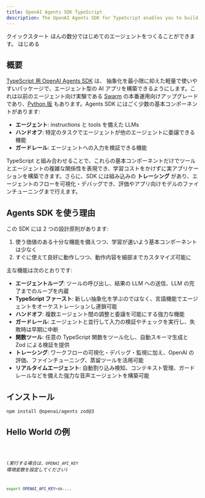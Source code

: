 ```yaml
---
title: OpenAI Agents SDK TypeScript
description: The OpenAI Agents SDK for TypeScript enables you to build agentic AI apps in a lightweight, easy-to-use package with very few abstractions.
---
```




<Hero>
  <Fragment slot="title">クイックスタート</Fragment>
  <Fragment slot="description">
    ほんの数分ではじめてのエージェントをつくることができます。
  </Fragment>
  <Fragment slot="cta">はじめる</Fragment>
</Hero>

## 概要

[TypeScript 用 OpenAI Agents SDK](https://github.com/openai/openai-agents-js) は、
抽象化を最小限に抑えた軽量で使いやすいパッケージで、エージェント型の AI アプリを構築できるようにします。これは以前のエージェント向け実験である
[Swarm](https://github.com/openai/swarm/tree/main) の本番運用向けアップグレードであり、[Python 版](https://github.com/openai/openai-agents-python) もあります。Agents SDK にはごく少数の基本コンポーネントがあります:

- **エージェント**: instructions と tools を備えた LLMs
- **ハンドオフ**: 特定のタスクでエージェントが他のエージェントに委譲できる機能
- **ガードレール**: エージェントへの入力を検証できる機能

TypeScript と組み合わせることで、これらの基本コンポーネントだけでツールとエージェントの複雑な関係性を表現でき、学習コストをかけずに実アプリケーションを構築できます。さらに、SDK には組み込みの **トレーシング** があり、エージェントのフローを可視化・デバッグでき、評価やアプリ向けモデルのファインチューニングまで行えます。

## Agents SDK を使う理由

この SDK には 2 つの設計原則があります:

1. 使う価値のある十分な機能を備えつつ、学習が速いよう基本コンポーネントは少なく
2. すぐに使えて良好に動作しつつ、動作内容を細部までカスタマイズ可能に

主な機能は次のとおりです:

- **エージェントループ**: ツールの呼び出し、結果の LLM への送信、LLM の完了までのループを内蔵
- **TypeScript ファースト**: 新しい抽象化を学ぶのではなく、言語機能でエージェントをオーケストレーションし連鎖可能
- **ハンドオフ**: 複数エージェント間の調整と委譲を可能にする強力な機能
- **ガードレール**: エージェントと並行して入力の検証やチェックを実行し、失敗時は早期に中断
- **関数ツール**: 任意の TypeScript 関数をツール化し、自動スキーマ生成と Zod による検証を提供
- **トレーシング**: ワークフローの可視化・デバッグ・監視に加え、OpenAI の評価、ファインチューニング、蒸留ツールを活用可能
- **リアルタイムエージェント**: 自動割り込み検知、コンテキスト管理、ガードレールなどを備えた強力な音声エージェントを構築可能

## インストール

```bash
npm install @openai/agents zod@3
```

## Hello World の例

<Code lang="typescript" code={helloWorldExample} title="Hello World" />

(_実行する場合は、`OPENAI_API_KEY` 環境変数を設定してください_)

```bash
export OPENAI_API_KEY=sk-...
```
